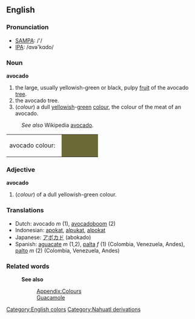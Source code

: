 {{wikipedia}}
==English==
[[Category:English colors]]
===Pronunciation===
*[[w:SAMPA|SAMPA]]: /'/
*[[w:IPA|IPA]]: /ɑvə'kɑdo/

===Noun===
'''avocado'''
#the large, usually yellowish-green or black, pulpy [[fruit]] of the avocado [[tree]].
#the avocado tree.
#(''colour'') a dull [[yellow]]ish-[[green]] [[color|colour]], the colour of the meat of an avocado.
:''See also'' Wikipedia [[w:avocado|avocado]].

<table><tr><td>avocado colour: &nbsp;</td>
<td bgcolor="#6D6937" width="80">&nbsp; </td></tr></table>

===Adjective===
'''avocado'''
#(''colour'') of a dull yellowish-green colour.

=== Translations ===
*Dutch: avocado ''m'' (1), [[avocadoboom]] (2)
*Indonesian: [[apokat]], [[alpukat]], [[alpokat]]
*Japanese: [[アボカド]] (abokado)
*Spanish: [[aguacate]] ''m'' (1,2), [[palta]] ''f'' (1) (Colombia, Venezuela, Andes), [[palto]] ''m'' (2) (Colombia, Venezuela, Andes)

===Related words===
:'''See also''' 
::[[Wiktionary_Appendix:Colours|Appendix:Colours]]
::[[Guacamole]]
[[Category:Nahuatl derivations]]